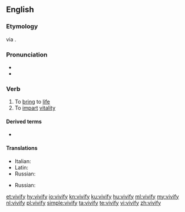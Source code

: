 ==English==

===Etymology===
{{etyl|LL.|en}} {{m|la|vivificō}} via {{der|en|fro|vivifier}}.

===Pronunciation===
* {{IPA|/ˈvɪvɪfʌɪ/|lang=en}}
* {{hyphenation|viv|ify|lang=en}}

===Verb===
{{en-verb|vivifies|vivifying|vivified}}

# To [[bring]] to [[life]]
# To [[impart]] [[vitality]]

====Derived terms====
* {{l|en|autovivify}}

====Translations====
{{trans-top|to bring to life}}
{{trans-mid}}
* Italian: {{t+|it|vivificare}}
* Latin: {{t|la|vivifico}}
* Russian: {{t+|ru|оживи́ть}}
{{trans-bottom}}

{{trans-top|to impart vitality}}
{{trans-mid}}
* Russian: {{t|ru|вдохну́ть жизнь}}
{{trans-bottom}}

[[et:vivify]]
[[hy:vivify]]
[[io:vivify]]
[[kn:vivify]]
[[ku:vivify]]
[[hu:vivify]]
[[ml:vivify]]
[[my:vivify]]
[[nl:vivify]]
[[pl:vivify]]
[[simple:vivify]]
[[ta:vivify]]
[[te:vivify]]
[[vi:vivify]]
[[zh:vivify]]